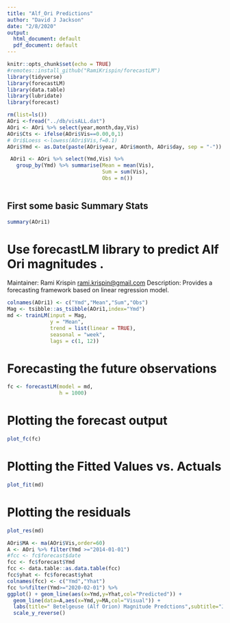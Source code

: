 ```yaml
---
title: "Alf_Ori Predictions"
author: "David J Jackson"
date: "2/8/2020"
output:
  html_document: default
  pdf_document: default
---
```


```r
knitr::opts_chunk$set(echo = TRUE)
#remotes::install_github("RamiKrispin/forecastLM")
library(tidyverse)
library(forecastLM)
library(data.table)
library(lubridate)
library(forecast)
```

```r
rm(list=ls())
AOri <-fread("../db/visALL.dat")
AOri <- AOri %>% select(year,month,day,Vis)
AOri$Cts <- ifelse(AOri$Vis==0.00,0,1)
# Ori$Loess <-lowess(AOri$Vis,f=0.1)
AOri$Ymd <- as.Date(paste(AOri$year, AOri$month, AOri$day, sep = "-")) 
```
```r
 AOri1 <- AOri %>% select(Ymd,Vis) %>%
   group_by(Ymd) %>% summarise(Mean = mean(Vis),
                               Sum = sum(Vis),
                               Obs = n())
                                        

```

## First some basic Summary Stats
```r
summary(AOri1)
```
# Use forecastLM library to predict Alf Ori magnitudes .
Maintainer: Rami Krispin <rami.krispin@gmail.com>
Description: Provides a forecasting framework based on linear regression model.

```r
colnames(AOri1) <- c("Ymd","Mean","Sum","Obs")
Mag <- tsibble::as_tsibble(AOri1,index="Ymd")
md <- trainLM(input = Mag,
              y = "Mean",
              trend = list(linear = TRUE),
              seasonal = "week",
              lags = c(1, 12))
```

# Forecasting the future observations
```r
fc <- forecastLM(model = md,
                 h = 1000)
```
# Plotting the forecast output
```r
plot_fc(fc)
```

# Plotting the Fitted Values vs. Actuals
```r
plot_fit(md)
```

# Plotting the residuals
```r
plot_res(md)
```
```r

AOri$MA <- ma(AOri$Vis,order=60)
A <- AOri %>% filter(Ymd >="2014-01-01")
#fcc <- fc$forecast$date
fcc <- fc$forecast$Ymd
fcc <- data.table::as.data.table(fcc)
fcc$yhat <- fc$forecast$yhat
colnames(fcc) <- c("Ymd","Yhat")
fcc %>%filter(Ymd>="2020-02-01") %>%
ggplot() + geom_line(aes(x=Ymd,y=Yhat,col="Predicted")) + 
  geom_line(data=A,aes(x=Ymd,y=MA,col="Visual")) +
  labs(title=" Betelgeuse (Alf Orion) Magnitude Predctions",subtitle="Jan 1,2014- Nov. 12, 2022") + ylab("Visual Magnitude") +
  scale_y_reverse()
```
```r

```

